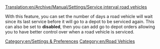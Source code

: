 [[Translation:en/Archive/Manual/Settings/Service interval road vehicles]]


With this feature, you can set the number of days a road vehicle will wait since its last service before it will go to a depot to be serviced again. This can also be set to '''disabled''', then you can add go to depot orders allowing you to have better control over when a road vehicle is serviced.
[[Category:en/Settings & Preferences]]
[[Category:en/Road Vehicles]]
{{en/Stub}}